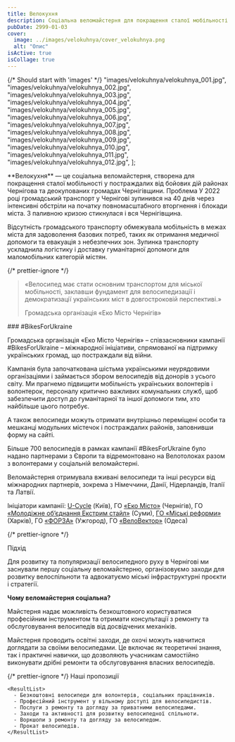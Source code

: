 ```yaml
---
title: Велокухня
description: Соціальна веломайстерня для покращення сталої мобільності у постраждалих від бойових дій та деокупованих громадах.
pubDate: 2999-01-03
cover:
  image: ../images/velokuhnya/cover_velokuhnya.png
  alt: "Опис"
isActive: true
isCollage: true
---
```



{/* Should start with 'images' */}
"images/velokuhnya/velokuhnya_001.jpg",
"images/velokuhnya/velokuhnya_002.jpg",
"images/velokuhnya/velokuhnya_003.jpg",
"images/velokuhnya/velokuhnya_004.jpg",
"images/velokuhnya/velokuhnya_005.jpg",
"images/velokuhnya/velokuhnya_006.jpg",
"images/velokuhnya/velokuhnya_007.jpg",
"images/velokuhnya/velokuhnya_008.jpg",
"images/velokuhnya/velokuhnya_009.jpg",
"images/velokuhnya/velokuhnya_010.jpg",
"images/velokuhnya/velokuhnya_011.jpg",
"images/velokuhnya/velokuhnya_012.jpg",
];

<TextContent>
  **Велокухня** — це соціальна веломайстерня, створена для покращення сталої
  мобільності у постраждалих від бойових дій районах Чернігова та деокупованих
  громадах Чернігівщини.
</TextContent>

<TextContent>
  <Badge>Проблема</Badge>
  У 2022 році громадський транспорт у Чернігові зупинився на 40 днів через інтенсивні обстріли на початку повномасштабного вторгнення і блокади міста. З паливною кризою стикнулася і вся Чернігівщина.

Відсутність громадського транспорту обмежувала мобільність в межах міста для задоволення базових потреб, таких як отримання медичної допомоги та евакуація з небезпечних зон​. Зупинка транспорту ускладнила логістику і доставку гуманітарної допомоги для маломобільних категорій містян.

</TextContent>

{/* prettier-ignore */}
<Blockquote>

<span>«</span>Велосипед має стати основним транспортом для міської мобільності,
заклавши фундамент для велосипедизації і демократизації українських міст в
довгостроковій перспективі.<span>»</span>

  <BlockquoteFooter>
  Громадська організація «Еко Місто Чернігів»
</BlockquoteFooter>
</Blockquote>

<TextContent>
### #BikesForUkraine

Громадська організація «Еко Місто Чернігів» – співзасновники кампанії #BikesForUkraine – міжнародної ініціативи, спрямованої на підтримку українських громад, що постраждали від війни.

Кампанія була започаткована шістьма українськими неурядовими організаціями і займається збором велосипедів від донорів з усього світу. Ми прагнемо підвищити мобільність українських волонтерів і волонтерок, персоналу критично важливих комунальних служб, щоб забезпечити доступ до гуманітарної та іншої допомоги тим, хто найбільше цього потребує.

А також велосипеди можуть отримати внутрішньо переміщені особи та мешканці модульних містечок і постраждалих районів, заповнивши форму на сайті.

Більше 700 велосипедів в рамках кампанії #BikesForUkraine було надано партнерами з Європи та відремонтовано на Велотолоках разом з волонтерами у соціальній веломайстерні.

Веломайстерня отримувала вживані велосипеди та інші ресурси від міжнародних партнерів, зокрема з Німеччини, Данії, Нідерландів, Італії та Латвії.

Ініціатори кампанії: [U-Cycle](https://u-cycle.org.ua) (Київ), ГО [«Еко Місто»](https://www.facebook.com/eco.cn.ua/) (Чернігів), ГО [«Молодіжне об’єднання Екстрим стайл»](https://www.facebook.com/sumyextremestyle) (Суми), [ГО «Міські реформи»](https://www.facebook.com/urbanreform.ua) (Харків), ГО [«ФОРЗА»](https://www.facebook.com/ngoforza) (Ужгород), ГО [«ВелоВектор»](https://www.facebook.com/velovector.org) (Одеса)

</TextContent>

{/* prettier-ignore */}
<TextContent>

  <ImageGrid>
    <Full src={bikesForUkraine} orientation="portrait"/>
  </ImageGrid>
</TextContent>

<TextContent>
  <Badge>Підхід</Badge>

Для розвитку та популяризації велосипедного руху в Чернігові ми заснували першу соціальну веломайстерню, організовуємо заходи для розвитку велоспільноти та адвокатуємо міські інфраструктурні проєкти і стратегії.

**Чому веломайстерня соціальна?**

Майстерня надає можливість безкоштовного користуватися професійним інструментом та отримати консультації з ремонту та обслуговування велосипедів від досвідчених механіків.

Майстерня проводить освітні заходи, де охочі можуть навчитися доглядати за своїми велосипедами. Це включає як теоретичні знання, так і практичні навички, що дозволяють учасникам самостійно виконувати дрібні ремонти та обслуговування власних велосипедів​.

</TextContent>

{/* prettier-ignore */}
  <TextContent>
    <Badge>Наші пропозиції</Badge>

    <ResultList>
      - Безкоштовні велосипеди для волонтерів, соціальних працівників.
      - Професійний інструмент у вільному доступі для велосипедистів.
      - Послуги з ремонту та догляду за приватними велосипедами.
      - Заходи та активності для розвитку велосипедної спільноти.
      - Воркшопи з ремонту та догляду за велосипедом.
      - Прокат велосипедів.
    </ResultList>

  </TextContent>

<WorkingHours />

  <Logos>
    <Icon name="donors-eed" />
    <Icon name="donors-usaid" />
    <Icon name="partners-ecovisio-original" />
    <Icon name="partners-u-cycle-original" />
    <Icon name="partners-agenciya-original" />
    <Icon name="partners-chernigiv-city-council" />
    <Icon name="partners-chernigiv-ova" />

  </Logos>

<MultiSlideGallery imagePaths={velokuhnyaImages} isFullscreen />
